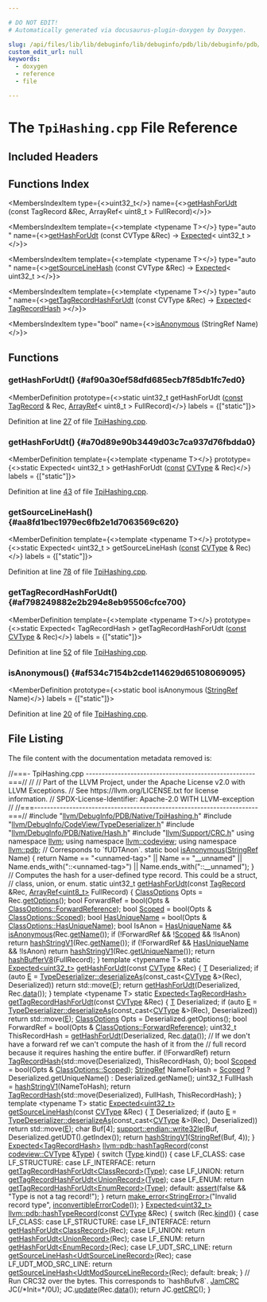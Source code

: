 ```yaml
---

# DO NOT EDIT!
# Automatically generated via docusaurus-plugin-doxygen by Doxygen.

slug: /api/files/lib/lib/debuginfo/lib/debuginfo/pdb/lib/debuginfo/pdb/native/tpihashing-cpp
custom_edit_url: null
keywords:
  - doxygen
  - reference
  - file

---
```





# The `TpiHashing.cpp` File Reference

<DoxygenPage pluginConfig={pluginConfig}>



## Included Headers

<IncludesList>
<IncludesListItem
  filePath="llvm/DebugInfo/PDB/Native/TpiHashing.h"
  permalink="/docs/api/files/include/include/llvm/include/llvm/debuginfo/include/llvm/debuginfo/pdb/include/llvm/debuginfo/pdb/native/tpihashing-h"
  isLocal="true" />
<IncludesListItem
  filePath="llvm/DebugInfo/CodeView/TypeDeserializer.h"
  permalink="/docs/api/files/include/include/llvm/include/llvm/debuginfo/include/llvm/debuginfo/codeview/typedeserializer-h"
  isLocal="true" />
<IncludesListItem
  filePath="llvm/DebugInfo/PDB/Native/Hash.h"
  permalink="/docs/api/files/include/include/llvm/include/llvm/debuginfo/include/llvm/debuginfo/pdb/include/llvm/debuginfo/pdb/native/hash-h"
  isLocal="true" />
<IncludesListItem
  filePath="llvm/Support/CRC.h"
  permalink="/docs/api/files/include/include/llvm/include/llvm/support/crc-h"
  isLocal="true" />
</IncludesList>

## Functions Index

<MembersIndex>

<MembersIndexItem
  type={<>uint32&#95;t</>}
  name={<><a href="#af90a30ef58dfd685ecb7f85db1fc7ed0">getHashForUdt</a> (const TagRecord &amp;Rec, ArrayRef&lt; uint8&#95;t &gt; FullRecord)</>}>
</MembersIndexItem>

<MembersIndexItem
  template={<>template &lt;typename T&gt;</>}
  type="auto "
  name={<><a href="#a70d89e90b3449d03c7ca937d76fbdda0">getHashForUdt</a> (const CVType &amp;Rec) -&gt; <a href="/docs/api/classes/llvm/expected">Expected</a>&lt; uint32&#95;t &gt;</>}>
</MembersIndexItem>

<MembersIndexItem
  template={<>template &lt;typename T&gt;</>}
  type="auto "
  name={<><a href="#aa8fd1bec1979ec6fb2e1d7063569c620">getSourceLineHash</a> (const CVType &amp;Rec) -&gt; <a href="/docs/api/classes/llvm/expected">Expected</a>&lt; uint32&#95;t &gt;</>}>
</MembersIndexItem>

<MembersIndexItem
  template={<>template &lt;typename T&gt;</>}
  type="auto "
  name={<><a href="#af798249882e2b294e8eb95506cfce700">getTagRecordHashForUdt</a> (const CVType &amp;Rec) -&gt; <a href="/docs/api/classes/llvm/expected">Expected</a>&lt; <a href="/docs/api/structs/llvm/pdb/tagrecordhash">TagRecordHash</a> &gt;</>}>
</MembersIndexItem>

<MembersIndexItem
  type="bool"
  name={<><a href="#af534c7154b2cde114629d65108069095">isAnonymous</a> (StringRef Name)</>}>
</MembersIndexItem>

</MembersIndex>


<SectionDefinition>

## Functions

### getHashForUdt() {#af90a30ef58dfd685ecb7f85db1fc7ed0}

<MemberDefinition
  prototype={<>static uint32&#95;t getHashForUdt (<a href="/docs/api/files/lib/lib/target/lib/target/aarch64/aarch64promoteconstant-cpp/#a90f8350fecae261c25be85d38b451bff">const</a> <a href="/docs/api/classes/llvm/codeview/tagrecord">TagRecord</a> &amp; Rec, <a href="/docs/api/classes/llvm/arrayref">ArrayRef</a>&lt; uint8&#95;t &gt; FullRecord)</>}
  labels = {["static"]}>

Definition at line <a href="#l00027">27</a> of file <a href="/docs/api/files/lib/lib/debuginfo/lib/debuginfo/pdb/lib/debuginfo/pdb/native/tpihashing-cpp">TpiHashing.cpp</a>.
</MemberDefinition>

### getHashForUdt() {#a70d89e90b3449d03c7ca937d76fbdda0}

<MemberDefinition
  template={<>template &lt;typename T&gt;</>}
  prototype={<>static Expected&lt; uint32&#95;t &gt; getHashForUdt (<a href="/docs/api/files/lib/lib/target/lib/target/aarch64/aarch64promoteconstant-cpp/#a90f8350fecae261c25be85d38b451bff">const</a> <a href="/docs/api/namespaces/llvm/codeview/#a238eda31f74c0f0f3224f71b50b7d165">CVType</a> &amp; Rec)</>}
  labels = {["static"]}>

Definition at line <a href="#l00043">43</a> of file <a href="/docs/api/files/lib/lib/debuginfo/lib/debuginfo/pdb/lib/debuginfo/pdb/native/tpihashing-cpp">TpiHashing.cpp</a>.
</MemberDefinition>

### getSourceLineHash() {#aa8fd1bec1979ec6fb2e1d7063569c620}

<MemberDefinition
  template={<>template &lt;typename T&gt;</>}
  prototype={<>static Expected&lt; uint32&#95;t &gt; getSourceLineHash (<a href="/docs/api/files/lib/lib/target/lib/target/aarch64/aarch64promoteconstant-cpp/#a90f8350fecae261c25be85d38b451bff">const</a> <a href="/docs/api/namespaces/llvm/codeview/#a238eda31f74c0f0f3224f71b50b7d165">CVType</a> &amp; Rec)</>}
  labels = {["static"]}>

Definition at line <a href="#l00078">78</a> of file <a href="/docs/api/files/lib/lib/debuginfo/lib/debuginfo/pdb/lib/debuginfo/pdb/native/tpihashing-cpp">TpiHashing.cpp</a>.
</MemberDefinition>

### getTagRecordHashForUdt() {#af798249882e2b294e8eb95506cfce700}

<MemberDefinition
  template={<>template &lt;typename T&gt;</>}
  prototype={<>static Expected&lt; TagRecordHash &gt; getTagRecordHashForUdt (<a href="/docs/api/files/lib/lib/target/lib/target/aarch64/aarch64promoteconstant-cpp/#a90f8350fecae261c25be85d38b451bff">const</a> <a href="/docs/api/namespaces/llvm/codeview/#a238eda31f74c0f0f3224f71b50b7d165">CVType</a> &amp; Rec)</>}
  labels = {["static"]}>

Definition at line <a href="#l00052">52</a> of file <a href="/docs/api/files/lib/lib/debuginfo/lib/debuginfo/pdb/lib/debuginfo/pdb/native/tpihashing-cpp">TpiHashing.cpp</a>.
</MemberDefinition>

### isAnonymous() {#af534c7154b2cde114629d65108069095}

<MemberDefinition
  prototype={<>static bool isAnonymous (<a href="/docs/api/classes/llvm/stringref">StringRef</a> Name)</>}
  labels = {["static"]}>

Definition at line <a href="#l00020">20</a> of file <a href="/docs/api/files/lib/lib/debuginfo/lib/debuginfo/pdb/lib/debuginfo/pdb/native/tpihashing-cpp">TpiHashing.cpp</a>.
</MemberDefinition>

</SectionDefinition>

## File Listing

The file content with the documentation metadata removed is:

<ProgramListing>

<Link id="l00001" /><CodeLine lineNumber="1"><Highlight kind="comment">//===- TpiHashing.cpp -----------------------------------------------------===//</Highlight><Highlight kind="normal"></Highlight></CodeLine>
<Link id="l00002" /><CodeLine lineNumber="2"><Highlight kind="normal"></Highlight><Highlight kind="comment">//</Highlight><Highlight kind="normal"></Highlight></CodeLine>
<Link id="l00003" /><CodeLine lineNumber="3"><Highlight kind="normal"></Highlight><Highlight kind="comment">// Part of the LLVM Project, under the Apache License v2.0 with LLVM Exceptions.</Highlight><Highlight kind="normal"></Highlight></CodeLine>
<Link id="l00004" /><CodeLine lineNumber="4"><Highlight kind="normal"></Highlight><Highlight kind="comment">// See https://llvm.org/LICENSE.txt for license information.</Highlight><Highlight kind="normal"></Highlight></CodeLine>
<Link id="l00005" /><CodeLine lineNumber="5"><Highlight kind="normal"></Highlight><Highlight kind="comment">// SPDX-License-Identifier: Apache-2.0 WITH LLVM-exception</Highlight><Highlight kind="normal"></Highlight></CodeLine>
<Link id="l00006" /><CodeLine lineNumber="6"><Highlight kind="normal"></Highlight><Highlight kind="comment">//</Highlight><Highlight kind="normal"></Highlight></CodeLine>
<Link id="l00007" /><CodeLine lineNumber="7"><Highlight kind="normal"></Highlight><Highlight kind="comment">//===----------------------------------------------------------------------===//</Highlight><Highlight kind="normal"></Highlight></CodeLine>
<Link id="l00008" /><CodeLine lineNumber="8"><Highlight kind="normal"></Highlight></CodeLine>
<Link id="l00009" /><CodeLine lineNumber="9"><Highlight kind="normal"></Highlight><Highlight kind="preprocessor">#include &quot;<a href="/docs/api/files/include/include/llvm/include/llvm/debuginfo/include/llvm/debuginfo/pdb/include/llvm/debuginfo/pdb/native/tpihashing-h">llvm/DebugInfo/PDB/Native/TpiHashing.h</a>&quot;</Highlight><Highlight kind="normal"></Highlight></CodeLine>
<Link id="l00010" /><CodeLine lineNumber="10"><Highlight kind="normal"></Highlight></CodeLine>
<Link id="l00011" /><CodeLine lineNumber="11"><Highlight kind="normal"></Highlight><Highlight kind="preprocessor">#include &quot;<a href="/docs/api/files/include/include/llvm/include/llvm/debuginfo/include/llvm/debuginfo/codeview/typedeserializer-h">llvm/DebugInfo/CodeView/TypeDeserializer.h</a>&quot;</Highlight><Highlight kind="normal"></Highlight></CodeLine>
<Link id="l00012" /><CodeLine lineNumber="12"><Highlight kind="normal"></Highlight><Highlight kind="preprocessor">#include &quot;<a href="/docs/api/files/include/include/llvm/include/llvm/debuginfo/include/llvm/debuginfo/pdb/include/llvm/debuginfo/pdb/native/hash-h">llvm/DebugInfo/PDB/Native/Hash.h</a>&quot;</Highlight><Highlight kind="normal"></Highlight></CodeLine>
<Link id="l00013" /><CodeLine lineNumber="13"><Highlight kind="normal"></Highlight><Highlight kind="preprocessor">#include &quot;<a href="/docs/api/files/include/include/llvm/include/llvm/support/crc-h">llvm/Support/CRC.h</a>&quot;</Highlight><Highlight kind="normal"></Highlight></CodeLine>
<Link id="l00014" /><CodeLine lineNumber="14"><Highlight kind="normal"></Highlight></CodeLine>
<Link id="l00015" /><CodeLine lineNumber="15"><Highlight kind="normal"></Highlight><Highlight kind="keyword">using namespace </Highlight><Highlight kind="normal"><a href="/docs/api/namespaces/llvm">llvm</a>;</Highlight></CodeLine>
<Link id="l00016" /><CodeLine lineNumber="16"><Highlight kind="normal"></Highlight><Highlight kind="keyword">using namespace </Highlight><Highlight kind="normal"><a href="/docs/api/namespaces/llvm/codeview">llvm::codeview</a>;</Highlight></CodeLine>
<Link id="l00017" /><CodeLine lineNumber="17"><Highlight kind="normal"></Highlight><Highlight kind="keyword">using namespace </Highlight><Highlight kind="normal"><a href="/docs/api/namespaces/llvm/pdb">llvm::pdb</a>;</Highlight></CodeLine>
<Link id="l00018" /><CodeLine lineNumber="18"><Highlight kind="normal"></Highlight></CodeLine>
<Link id="l00019" /><CodeLine lineNumber="19"><Highlight kind="normal"></Highlight><Highlight kind="comment">// Corresponds to &#96;fUDTAnon&#96;.</Highlight><Highlight kind="normal"></Highlight></CodeLine>
<Link id="l00020" /><CodeLine lineNumber="20" lineLink="#af534c7154b2cde114629d65108069095"><Highlight kind="normal"></Highlight><Highlight kind="keyword">static</Highlight><Highlight kind="normal"> </Highlight><Highlight kind="keywordtype">bool</Highlight><Highlight kind="normal"> <a href="#af534c7154b2cde114629d65108069095">isAnonymous</a>(<a href="/docs/api/classes/llvm/stringref">StringRef</a> Name) &#123;</Highlight></CodeLine>
<Link id="l00021" /><CodeLine lineNumber="21"><Highlight kind="normal">  </Highlight><Highlight kind="keywordflow">return</Highlight><Highlight kind="normal"> Name == </Highlight><Highlight kind="stringliteral">&quot;&lt;unnamed-tag&gt;&quot;</Highlight><Highlight kind="normal"> || Name == </Highlight><Highlight kind="stringliteral">&quot;&#95;&#95;unnamed&quot;</Highlight><Highlight kind="normal"> ||</Highlight></CodeLine>
<Link id="l00022" /><CodeLine lineNumber="22"><Highlight kind="normal">         Name.ends&#95;with(</Highlight><Highlight kind="stringliteral">&quot;::&lt;unnamed-tag&gt;&quot;</Highlight><Highlight kind="normal">) || Name.ends&#95;with(</Highlight><Highlight kind="stringliteral">&quot;::&#95;&#95;unnamed&quot;</Highlight><Highlight kind="normal">);</Highlight></CodeLine>
<Link id="l00023" /><CodeLine lineNumber="23"><Highlight kind="normal">&#125;</Highlight></CodeLine>
<Link id="l00024" /><CodeLine lineNumber="24"><Highlight kind="normal"></Highlight></CodeLine>
<Link id="l00025" /><CodeLine lineNumber="25"><Highlight kind="normal"></Highlight><Highlight kind="comment">// Computes the hash for a user-defined type record. This could be a struct,</Highlight><Highlight kind="normal"></Highlight></CodeLine>
<Link id="l00026" /><CodeLine lineNumber="26"><Highlight kind="normal"></Highlight><Highlight kind="comment">// class, union, or enum.</Highlight><Highlight kind="normal"></Highlight></CodeLine>
<Link id="l00027" /><CodeLine lineNumber="27" lineLink="#af90a30ef58dfd685ecb7f85db1fc7ed0"><Highlight kind="normal"></Highlight><Highlight kind="keyword">static</Highlight><Highlight kind="normal"> uint32&#95;t <a href="#af90a30ef58dfd685ecb7f85db1fc7ed0">getHashForUdt</a>(</Highlight><Highlight kind="keyword">const</Highlight><Highlight kind="normal"> <a href="/docs/api/classes/llvm/codeview/tagrecord">TagRecord</a> &amp;Rec,</Highlight></CodeLine>
<Link id="l00028" /><CodeLine lineNumber="28"><Highlight kind="normal">                              <a href="/docs/api/classes/llvm/arrayref">ArrayRef&lt;uint8&#95;t&gt;</a> FullRecord) &#123;</Highlight></CodeLine>
<Link id="l00029" /><CodeLine lineNumber="29"><Highlight kind="normal">  <a href="/docs/api/namespaces/llvm/codeview/#a4e60e0c351f13aade28b451480c44e5a">ClassOptions</a> Opts = Rec.<a href="/docs/api/classes/llvm/codeview/tagrecord/#a1ae1be6e6d0d96125297733a3cfb222a">getOptions</a>();</Highlight></CodeLine>
<Link id="l00030" /><CodeLine lineNumber="30"><Highlight kind="normal">  </Highlight><Highlight kind="keywordtype">bool</Highlight><Highlight kind="normal"> ForwardRef = bool(Opts &amp; <a href="/docs/api/namespaces/llvm/codeview/#a4e60e0c351f13aade28b451480c44e5aa7e37f2aff533091462989c02c0cac8a1">ClassOptions::ForwardReference</a>);</Highlight></CodeLine>
<Link id="l00031" /><CodeLine lineNumber="31"><Highlight kind="normal">  </Highlight><Highlight kind="keywordtype">bool</Highlight><Highlight kind="normal"> <a href="/docs/api/namespaces/llvm/codeview/#a4e60e0c351f13aade28b451480c44e5aa423f62fd0413b98ab4dd487ec060e628">Scoped</a> = bool(Opts &amp; <a href="/docs/api/namespaces/llvm/codeview/#a4e60e0c351f13aade28b451480c44e5aa423f62fd0413b98ab4dd487ec060e628">ClassOptions::Scoped</a>);</Highlight></CodeLine>
<Link id="l00032" /><CodeLine lineNumber="32"><Highlight kind="normal">  </Highlight><Highlight kind="keywordtype">bool</Highlight><Highlight kind="normal"> <a href="/docs/api/namespaces/llvm/codeview/#a4e60e0c351f13aade28b451480c44e5aa1d847ff214177f9339928f7be873cd38">HasUniqueName</a> = bool(Opts &amp; <a href="/docs/api/namespaces/llvm/codeview/#a4e60e0c351f13aade28b451480c44e5aa1d847ff214177f9339928f7be873cd38">ClassOptions::HasUniqueName</a>);</Highlight></CodeLine>
<Link id="l00033" /><CodeLine lineNumber="33"><Highlight kind="normal">  </Highlight><Highlight kind="keywordtype">bool</Highlight><Highlight kind="normal"> IsAnon = <a href="/docs/api/namespaces/llvm/codeview/#a4e60e0c351f13aade28b451480c44e5aa1d847ff214177f9339928f7be873cd38">HasUniqueName</a> &amp;&amp; <a href="#af534c7154b2cde114629d65108069095">isAnonymous</a>(Rec.<a href="/docs/api/classes/llvm/codeview/tagrecord/#a70d494508697280429a70e6b54e90564">getName</a>());</Highlight></CodeLine>
<Link id="l00034" /><CodeLine lineNumber="34"><Highlight kind="normal"></Highlight></CodeLine>
<Link id="l00035" /><CodeLine lineNumber="35"><Highlight kind="normal">  </Highlight><Highlight kind="keywordflow">if</Highlight><Highlight kind="normal"> (!ForwardRef &amp;&amp; !<a href="/docs/api/namespaces/llvm/codeview/#a4e60e0c351f13aade28b451480c44e5aa423f62fd0413b98ab4dd487ec060e628">Scoped</a> &amp;&amp; !IsAnon)</Highlight></CodeLine>
<Link id="l00036" /><CodeLine lineNumber="36"><Highlight kind="normal">    </Highlight><Highlight kind="keywordflow">return</Highlight><Highlight kind="normal"> <a href="/docs/api/namespaces/llvm/pdb/#a1737ab2b5a4c39b8eb3fcbd2e47abb65">hashStringV1</a>(Rec.<a href="/docs/api/classes/llvm/codeview/tagrecord/#a70d494508697280429a70e6b54e90564">getName</a>());</Highlight></CodeLine>
<Link id="l00037" /><CodeLine lineNumber="37"><Highlight kind="normal">  </Highlight><Highlight kind="keywordflow">if</Highlight><Highlight kind="normal"> (!ForwardRef &amp;&amp; <a href="/docs/api/namespaces/llvm/codeview/#a4e60e0c351f13aade28b451480c44e5aa1d847ff214177f9339928f7be873cd38">HasUniqueName</a> &amp;&amp; !IsAnon)</Highlight></CodeLine>
<Link id="l00038" /><CodeLine lineNumber="38"><Highlight kind="normal">    </Highlight><Highlight kind="keywordflow">return</Highlight><Highlight kind="normal"> <a href="/docs/api/namespaces/llvm/pdb/#a1737ab2b5a4c39b8eb3fcbd2e47abb65">hashStringV1</a>(Rec.<a href="/docs/api/classes/llvm/codeview/tagrecord/#ab3ecf47bdb500f15d02088ae17279b8b">getUniqueName</a>());</Highlight></CodeLine>
<Link id="l00039" /><CodeLine lineNumber="39"><Highlight kind="normal">  </Highlight><Highlight kind="keywordflow">return</Highlight><Highlight kind="normal"> <a href="/docs/api/namespaces/llvm/pdb/#a70e7a3749d35a58e1620b36a1a4183c1">hashBufferV8</a>(FullRecord);</Highlight></CodeLine>
<Link id="l00040" /><CodeLine lineNumber="40"><Highlight kind="normal">&#125;</Highlight></CodeLine>
<Link id="l00041" /><CodeLine lineNumber="41"><Highlight kind="normal"></Highlight></CodeLine>
<Link id="l00042" /><CodeLine lineNumber="42"><Highlight kind="normal"></Highlight><Highlight kind="keyword">template</Highlight><Highlight kind="normal"> &lt;</Highlight><Highlight kind="keyword">typename</Highlight><Highlight kind="normal"> T&gt;</Highlight></CodeLine>
<Link id="l00043" /><CodeLine lineNumber="43" lineLink="#a70d89e90b3449d03c7ca937d76fbdda0"><Highlight kind="normal"></Highlight><Highlight kind="keyword">static</Highlight><Highlight kind="normal"> <a href="/docs/api/classes/llvm/expected">Expected&lt;uint32&#95;t&gt;</a> <a href="#af90a30ef58dfd685ecb7f85db1fc7ed0">getHashForUdt</a>(</Highlight><Highlight kind="keyword">const</Highlight><Highlight kind="normal"> <a href="/docs/api/namespaces/llvm/codeview/#a238eda31f74c0f0f3224f71b50b7d165">CVType</a> &amp;Rec) &#123;</Highlight></CodeLine>
<Link id="l00044" /><CodeLine lineNumber="44"><Highlight kind="normal">  <a href="/docs/api/files/lib/lib/target/lib/target/mips/mips16isellowering-cpp/#a0acb682b8260ab1c60b918599864e2e5">T</a> Deserialized;</Highlight></CodeLine>
<Link id="l00045" /><CodeLine lineNumber="45"><Highlight kind="normal">  </Highlight><Highlight kind="keywordflow">if</Highlight><Highlight kind="normal"> (</Highlight><Highlight kind="keyword">auto</Highlight><Highlight kind="normal"> <a href="/docs/api/files/lib/lib/ir/builtingcs-cpp/#abb2b3a60ccc38a28239e19a1646e0c8a">E</a> = <a href="/docs/api/classes/llvm/codeview/typedeserializer/#ad2afe9d87179bb184fd5f477db6e8509">TypeDeserializer::deserializeAs</a>(</Highlight><Highlight kind="keyword">const&#95;cast&lt;</Highlight><Highlight kind="normal"><a href="/docs/api/namespaces/llvm/codeview/#a238eda31f74c0f0f3224f71b50b7d165">CVType</a> &amp;</Highlight><Highlight kind="keyword">&gt;</Highlight><Highlight kind="normal">(Rec),</Highlight></CodeLine>
<Link id="l00046" /><CodeLine lineNumber="46"><Highlight kind="normal">                                               Deserialized))</Highlight></CodeLine>
<Link id="l00047" /><CodeLine lineNumber="47"><Highlight kind="normal">    </Highlight><Highlight kind="keywordflow">return</Highlight><Highlight kind="normal"> std::move(<a href="/docs/api/files/lib/lib/ir/builtingcs-cpp/#abb2b3a60ccc38a28239e19a1646e0c8a">E</a>);</Highlight></CodeLine>
<Link id="l00048" /><CodeLine lineNumber="48"><Highlight kind="normal">  </Highlight><Highlight kind="keywordflow">return</Highlight><Highlight kind="normal"> <a href="#af90a30ef58dfd685ecb7f85db1fc7ed0">getHashForUdt</a>(Deserialized, Rec.<a href="/docs/api/classes/llvm/codeview/cvrecord/#aa5ac0ccd261c6bd6e07e1b288952fe33">data</a>());</Highlight></CodeLine>
<Link id="l00049" /><CodeLine lineNumber="49"><Highlight kind="normal">&#125;</Highlight></CodeLine>
<Link id="l00050" /><CodeLine lineNumber="50"><Highlight kind="normal"></Highlight></CodeLine>
<Link id="l00051" /><CodeLine lineNumber="51"><Highlight kind="normal"></Highlight><Highlight kind="keyword">template</Highlight><Highlight kind="normal"> &lt;</Highlight><Highlight kind="keyword">typename</Highlight><Highlight kind="normal"> T&gt;</Highlight></CodeLine>
<Link id="l00052" /><CodeLine lineNumber="52" lineLink="#af798249882e2b294e8eb95506cfce700"><Highlight kind="normal"></Highlight><Highlight kind="keyword">static</Highlight><Highlight kind="normal"> <a href="/docs/api/classes/llvm/expected">Expected&lt;TagRecordHash&gt;</a> <a href="#af798249882e2b294e8eb95506cfce700">getTagRecordHashForUdt</a>(</Highlight><Highlight kind="keyword">const</Highlight><Highlight kind="normal"> <a href="/docs/api/namespaces/llvm/codeview/#a238eda31f74c0f0f3224f71b50b7d165">CVType</a> &amp;Rec) &#123;</Highlight></CodeLine>
<Link id="l00053" /><CodeLine lineNumber="53"><Highlight kind="normal">  <a href="/docs/api/files/lib/lib/target/lib/target/mips/mips16isellowering-cpp/#a0acb682b8260ab1c60b918599864e2e5">T</a> Deserialized;</Highlight></CodeLine>
<Link id="l00054" /><CodeLine lineNumber="54"><Highlight kind="normal">  </Highlight><Highlight kind="keywordflow">if</Highlight><Highlight kind="normal"> (</Highlight><Highlight kind="keyword">auto</Highlight><Highlight kind="normal"> <a href="/docs/api/files/lib/lib/ir/builtingcs-cpp/#abb2b3a60ccc38a28239e19a1646e0c8a">E</a> = <a href="/docs/api/classes/llvm/codeview/typedeserializer/#ad2afe9d87179bb184fd5f477db6e8509">TypeDeserializer::deserializeAs</a>(</Highlight><Highlight kind="keyword">const&#95;cast&lt;</Highlight><Highlight kind="normal"><a href="/docs/api/namespaces/llvm/codeview/#a238eda31f74c0f0f3224f71b50b7d165">CVType</a> &amp;</Highlight><Highlight kind="keyword">&gt;</Highlight><Highlight kind="normal">(Rec),</Highlight></CodeLine>
<Link id="l00055" /><CodeLine lineNumber="55"><Highlight kind="normal">                                               Deserialized))</Highlight></CodeLine>
<Link id="l00056" /><CodeLine lineNumber="56"><Highlight kind="normal">    </Highlight><Highlight kind="keywordflow">return</Highlight><Highlight kind="normal"> std::move(<a href="/docs/api/files/lib/lib/ir/builtingcs-cpp/#abb2b3a60ccc38a28239e19a1646e0c8a">E</a>);</Highlight></CodeLine>
<Link id="l00057" /><CodeLine lineNumber="57"><Highlight kind="normal"></Highlight></CodeLine>
<Link id="l00058" /><CodeLine lineNumber="58"><Highlight kind="normal">  <a href="/docs/api/namespaces/llvm/codeview/#a4e60e0c351f13aade28b451480c44e5a">ClassOptions</a> Opts = Deserialized.getOptions();</Highlight></CodeLine>
<Link id="l00059" /><CodeLine lineNumber="59"><Highlight kind="normal"></Highlight></CodeLine>
<Link id="l00060" /><CodeLine lineNumber="60"><Highlight kind="normal">  </Highlight><Highlight kind="keywordtype">bool</Highlight><Highlight kind="normal"> ForwardRef = bool(Opts &amp; <a href="/docs/api/namespaces/llvm/codeview/#a4e60e0c351f13aade28b451480c44e5aa7e37f2aff533091462989c02c0cac8a1">ClassOptions::ForwardReference</a>);</Highlight></CodeLine>
<Link id="l00061" /><CodeLine lineNumber="61"><Highlight kind="normal"></Highlight></CodeLine>
<Link id="l00062" /><CodeLine lineNumber="62"><Highlight kind="normal">  uint32&#95;t ThisRecordHash = <a href="#af90a30ef58dfd685ecb7f85db1fc7ed0">getHashForUdt</a>(Deserialized, Rec.<a href="/docs/api/classes/llvm/codeview/cvrecord/#aa5ac0ccd261c6bd6e07e1b288952fe33">data</a>());</Highlight></CodeLine>
<Link id="l00063" /><CodeLine lineNumber="63"><Highlight kind="normal"></Highlight></CodeLine>
<Link id="l00064" /><CodeLine lineNumber="64"><Highlight kind="normal">  </Highlight><Highlight kind="comment">// If we don&#39;t have a forward ref we can&#39;t compute the hash of it from the</Highlight><Highlight kind="normal"></Highlight></CodeLine>
<Link id="l00065" /><CodeLine lineNumber="65"><Highlight kind="normal">  </Highlight><Highlight kind="comment">// full record because it requires hashing the entire buffer.</Highlight><Highlight kind="normal"></Highlight></CodeLine>
<Link id="l00066" /><CodeLine lineNumber="66"><Highlight kind="normal">  </Highlight><Highlight kind="keywordflow">if</Highlight><Highlight kind="normal"> (!ForwardRef)</Highlight></CodeLine>
<Link id="l00067" /><CodeLine lineNumber="67"><Highlight kind="normal">    </Highlight><Highlight kind="keywordflow">return</Highlight><Highlight kind="normal"> <a href="/docs/api/structs/llvm/pdb/tagrecordhash">TagRecordHash</a>&#123;std::move(Deserialized), ThisRecordHash, 0&#125;;</Highlight></CodeLine>
<Link id="l00068" /><CodeLine lineNumber="68"><Highlight kind="normal"></Highlight></CodeLine>
<Link id="l00069" /><CodeLine lineNumber="69"><Highlight kind="normal">  </Highlight><Highlight kind="keywordtype">bool</Highlight><Highlight kind="normal"> <a href="/docs/api/namespaces/llvm/codeview/#a4e60e0c351f13aade28b451480c44e5aa423f62fd0413b98ab4dd487ec060e628">Scoped</a> = bool(Opts &amp; <a href="/docs/api/namespaces/llvm/codeview/#a4e60e0c351f13aade28b451480c44e5aa423f62fd0413b98ab4dd487ec060e628">ClassOptions::Scoped</a>);</Highlight></CodeLine>
<Link id="l00070" /><CodeLine lineNumber="70"><Highlight kind="normal"></Highlight></CodeLine>
<Link id="l00071" /><CodeLine lineNumber="71"><Highlight kind="normal">  <a href="/docs/api/classes/llvm/stringref">StringRef</a> NameToHash =</Highlight></CodeLine>
<Link id="l00072" /><CodeLine lineNumber="72"><Highlight kind="normal">      <a href="/docs/api/namespaces/llvm/codeview/#a4e60e0c351f13aade28b451480c44e5aa423f62fd0413b98ab4dd487ec060e628">Scoped</a> ? Deserialized.getUniqueName() : Deserialized.getName();</Highlight></CodeLine>
<Link id="l00073" /><CodeLine lineNumber="73"><Highlight kind="normal">  uint32&#95;t FullHash = <a href="/docs/api/namespaces/llvm/pdb/#a1737ab2b5a4c39b8eb3fcbd2e47abb65">hashStringV1</a>(NameToHash);</Highlight></CodeLine>
<Link id="l00074" /><CodeLine lineNumber="74"><Highlight kind="normal">  </Highlight><Highlight kind="keywordflow">return</Highlight><Highlight kind="normal"> <a href="/docs/api/structs/llvm/pdb/tagrecordhash">TagRecordHash</a>&#123;std::move(Deserialized), FullHash, ThisRecordHash&#125;;</Highlight></CodeLine>
<Link id="l00075" /><CodeLine lineNumber="75"><Highlight kind="normal">&#125;</Highlight></CodeLine>
<Link id="l00076" /><CodeLine lineNumber="76"><Highlight kind="normal"></Highlight></CodeLine>
<Link id="l00077" /><CodeLine lineNumber="77"><Highlight kind="normal"></Highlight><Highlight kind="keyword">template</Highlight><Highlight kind="normal"> &lt;</Highlight><Highlight kind="keyword">typename</Highlight><Highlight kind="normal"> T&gt;</Highlight></CodeLine>
<Link id="l00078" /><CodeLine lineNumber="78" lineLink="#aa8fd1bec1979ec6fb2e1d7063569c620"><Highlight kind="normal"></Highlight><Highlight kind="keyword">static</Highlight><Highlight kind="normal"> <a href="/docs/api/classes/llvm/expected">Expected&lt;uint32&#95;t&gt;</a> <a href="#aa8fd1bec1979ec6fb2e1d7063569c620">getSourceLineHash</a>(</Highlight><Highlight kind="keyword">const</Highlight><Highlight kind="normal"> <a href="/docs/api/namespaces/llvm/codeview/#a238eda31f74c0f0f3224f71b50b7d165">CVType</a> &amp;Rec) &#123;</Highlight></CodeLine>
<Link id="l00079" /><CodeLine lineNumber="79"><Highlight kind="normal">  <a href="/docs/api/files/lib/lib/target/lib/target/mips/mips16isellowering-cpp/#a0acb682b8260ab1c60b918599864e2e5">T</a> Deserialized;</Highlight></CodeLine>
<Link id="l00080" /><CodeLine lineNumber="80"><Highlight kind="normal">  </Highlight><Highlight kind="keywordflow">if</Highlight><Highlight kind="normal"> (</Highlight><Highlight kind="keyword">auto</Highlight><Highlight kind="normal"> <a href="/docs/api/files/lib/lib/ir/builtingcs-cpp/#abb2b3a60ccc38a28239e19a1646e0c8a">E</a> = <a href="/docs/api/classes/llvm/codeview/typedeserializer/#ad2afe9d87179bb184fd5f477db6e8509">TypeDeserializer::deserializeAs</a>(</Highlight><Highlight kind="keyword">const&#95;cast&lt;</Highlight><Highlight kind="normal"><a href="/docs/api/namespaces/llvm/codeview/#a238eda31f74c0f0f3224f71b50b7d165">CVType</a> &amp;</Highlight><Highlight kind="keyword">&gt;</Highlight><Highlight kind="normal">(Rec),</Highlight></CodeLine>
<Link id="l00081" /><CodeLine lineNumber="81"><Highlight kind="normal">                                               Deserialized))</Highlight></CodeLine>
<Link id="l00082" /><CodeLine lineNumber="82"><Highlight kind="normal">    </Highlight><Highlight kind="keywordflow">return</Highlight><Highlight kind="normal"> std::move(<a href="/docs/api/files/lib/lib/ir/builtingcs-cpp/#abb2b3a60ccc38a28239e19a1646e0c8a">E</a>);</Highlight></CodeLine>
<Link id="l00083" /><CodeLine lineNumber="83"><Highlight kind="normal">  </Highlight><Highlight kind="keywordtype">char</Highlight><Highlight kind="normal"> Buf&#91;4&#93;;</Highlight></CodeLine>
<Link id="l00084" /><CodeLine lineNumber="84"><Highlight kind="normal">  <a href="/docs/api/namespaces/llvm/support/endian/#a4f05956d010455624c13f5eb2217bc8b">support::endian::write32le</a>(Buf, Deserialized.getUDT().getIndex());</Highlight></CodeLine>
<Link id="l00085" /><CodeLine lineNumber="85"><Highlight kind="normal">  </Highlight><Highlight kind="keywordflow">return</Highlight><Highlight kind="normal"> <a href="/docs/api/namespaces/llvm/pdb/#a1737ab2b5a4c39b8eb3fcbd2e47abb65">hashStringV1</a>(<a href="/docs/api/classes/llvm/stringref">StringRef</a>(Buf, 4));</Highlight></CodeLine>
<Link id="l00086" /><CodeLine lineNumber="86"><Highlight kind="normal">&#125;</Highlight></CodeLine>
<Link id="l00087" /><CodeLine lineNumber="87"><Highlight kind="normal"></Highlight></CodeLine>
<Link id="l00088" /><CodeLine lineNumber="88" lineLink="/docs/api/namespaces/llvm/pdb/#ac4ae17008fa3248cf4065352bdf7e029"><Highlight kind="normal"><a href="/docs/api/classes/llvm/expected">Expected&lt;TagRecordHash&gt;</a> <a href="/docs/api/namespaces/llvm/pdb/#ac4ae17008fa3248cf4065352bdf7e029">llvm::pdb::hashTagRecord</a>(</Highlight><Highlight kind="keyword">const</Highlight><Highlight kind="normal"> <a href="/docs/api/namespaces/llvm/codeview/#a238eda31f74c0f0f3224f71b50b7d165">codeview::CVType</a> &amp;<a href="/docs/api/namespaces/llvm/pdb/#a952cb7401a07c49e2879fbfc92f0dc2caa1fa27779242b4902f7ae3bdd5c6d508">Type</a>) &#123;</Highlight></CodeLine>
<Link id="l00089" /><CodeLine lineNumber="89"><Highlight kind="normal">  </Highlight><Highlight kind="keywordflow">switch</Highlight><Highlight kind="normal"> (<a href="/docs/api/namespaces/llvm/pdb/#a952cb7401a07c49e2879fbfc92f0dc2caa1fa27779242b4902f7ae3bdd5c6d508">Type</a>.kind()) &#123;</Highlight></CodeLine>
<Link id="l00090" /><CodeLine lineNumber="90"><Highlight kind="normal">  </Highlight><Highlight kind="keywordflow">case</Highlight><Highlight kind="normal"> LF&#95;CLASS:</Highlight></CodeLine>
<Link id="l00091" /><CodeLine lineNumber="91"><Highlight kind="normal">  </Highlight><Highlight kind="keywordflow">case</Highlight><Highlight kind="normal"> LF&#95;STRUCTURE:</Highlight></CodeLine>
<Link id="l00092" /><CodeLine lineNumber="92"><Highlight kind="normal">  </Highlight><Highlight kind="keywordflow">case</Highlight><Highlight kind="normal"> LF&#95;INTERFACE:</Highlight></CodeLine>
<Link id="l00093" /><CodeLine lineNumber="93"><Highlight kind="normal">    </Highlight><Highlight kind="keywordflow">return</Highlight><Highlight kind="normal"> <a href="#af798249882e2b294e8eb95506cfce700">getTagRecordHashForUdt&lt;ClassRecord&gt;</a>(<a href="/docs/api/namespaces/llvm/pdb/#a952cb7401a07c49e2879fbfc92f0dc2caa1fa27779242b4902f7ae3bdd5c6d508">Type</a>);</Highlight></CodeLine>
<Link id="l00094" /><CodeLine lineNumber="94"><Highlight kind="normal">  </Highlight><Highlight kind="keywordflow">case</Highlight><Highlight kind="normal"> LF&#95;UNION:</Highlight></CodeLine>
<Link id="l00095" /><CodeLine lineNumber="95"><Highlight kind="normal">    </Highlight><Highlight kind="keywordflow">return</Highlight><Highlight kind="normal"> <a href="#af798249882e2b294e8eb95506cfce700">getTagRecordHashForUdt&lt;UnionRecord&gt;</a>(<a href="/docs/api/namespaces/llvm/pdb/#a952cb7401a07c49e2879fbfc92f0dc2caa1fa27779242b4902f7ae3bdd5c6d508">Type</a>);</Highlight></CodeLine>
<Link id="l00096" /><CodeLine lineNumber="96"><Highlight kind="normal">  </Highlight><Highlight kind="keywordflow">case</Highlight><Highlight kind="normal"> LF&#95;ENUM:</Highlight></CodeLine>
<Link id="l00097" /><CodeLine lineNumber="97"><Highlight kind="normal">    </Highlight><Highlight kind="keywordflow">return</Highlight><Highlight kind="normal"> <a href="#af798249882e2b294e8eb95506cfce700">getTagRecordHashForUdt&lt;EnumRecord&gt;</a>(<a href="/docs/api/namespaces/llvm/pdb/#a952cb7401a07c49e2879fbfc92f0dc2caa1fa27779242b4902f7ae3bdd5c6d508">Type</a>);</Highlight></CodeLine>
<Link id="l00098" /><CodeLine lineNumber="98"><Highlight kind="normal">  </Highlight><Highlight kind="keywordflow">default</Highlight><Highlight kind="normal">:</Highlight></CodeLine>
<Link id="l00099" /><CodeLine lineNumber="99"><Highlight kind="normal">    <a href="/docs/api/files/lib/lib/target/lib/target/amdgpu/silowercontrolflow-cpp/#a4868c5d81c5ccc98c47aeab6244346a0">assert</a>(</Highlight><Highlight kind="keyword">false</Highlight><Highlight kind="normal"> &amp;&amp; </Highlight><Highlight kind="stringliteral">&quot;Type is not a tag record!&quot;</Highlight><Highlight kind="normal">);</Highlight></CodeLine>
<Link id="l00100" /><CodeLine lineNumber="100"><Highlight kind="normal">  &#125;</Highlight></CodeLine>
<Link id="l00101" /><CodeLine lineNumber="101"><Highlight kind="normal">  </Highlight><Highlight kind="keywordflow">return</Highlight><Highlight kind="normal"> <a href="/docs/api/namespaces/llvm/#a9999bd897fc8a1648bd69b36fee2d357">make&#95;error&lt;StringError&gt;</a>(</Highlight><Highlight kind="stringliteral">&quot;Invalid record type&quot;</Highlight><Highlight kind="normal">,</Highlight></CodeLine>
<Link id="l00102" /><CodeLine lineNumber="102"><Highlight kind="normal">                                 <a href="/docs/api/namespaces/llvm/#a2b43c21951d0948b34bcf7019949032d">inconvertibleErrorCode</a>());</Highlight></CodeLine>
<Link id="l00103" /><CodeLine lineNumber="103"><Highlight kind="normal">&#125;</Highlight></CodeLine>
<Link id="l00104" /><CodeLine lineNumber="104"><Highlight kind="normal"></Highlight></CodeLine>
<Link id="l00105" /><CodeLine lineNumber="105" lineLink="/docs/api/namespaces/llvm/pdb/#a69bf231aca848ed614fb954ea4d65ff2"><Highlight kind="normal"><a href="/docs/api/classes/llvm/expected">Expected&lt;uint32&#95;t&gt;</a> <a href="/docs/api/namespaces/llvm/pdb/#a69bf231aca848ed614fb954ea4d65ff2">llvm::pdb::hashTypeRecord</a>(</Highlight><Highlight kind="keyword">const</Highlight><Highlight kind="normal"> <a href="/docs/api/namespaces/llvm/codeview/#a238eda31f74c0f0f3224f71b50b7d165">CVType</a> &amp;Rec) &#123;</Highlight></CodeLine>
<Link id="l00106" /><CodeLine lineNumber="106"><Highlight kind="normal">  </Highlight><Highlight kind="keywordflow">switch</Highlight><Highlight kind="normal"> (Rec.<a href="/docs/api/classes/llvm/codeview/cvrecord/#aaeef9f2a2d0dc09ec00ec9b38242c706">kind</a>()) &#123;</Highlight></CodeLine>
<Link id="l00107" /><CodeLine lineNumber="107"><Highlight kind="normal">  </Highlight><Highlight kind="keywordflow">case</Highlight><Highlight kind="normal"> LF&#95;CLASS:</Highlight></CodeLine>
<Link id="l00108" /><CodeLine lineNumber="108"><Highlight kind="normal">  </Highlight><Highlight kind="keywordflow">case</Highlight><Highlight kind="normal"> LF&#95;STRUCTURE:</Highlight></CodeLine>
<Link id="l00109" /><CodeLine lineNumber="109"><Highlight kind="normal">  </Highlight><Highlight kind="keywordflow">case</Highlight><Highlight kind="normal"> LF&#95;INTERFACE:</Highlight></CodeLine>
<Link id="l00110" /><CodeLine lineNumber="110"><Highlight kind="normal">    </Highlight><Highlight kind="keywordflow">return</Highlight><Highlight kind="normal"> <a href="#af90a30ef58dfd685ecb7f85db1fc7ed0">getHashForUdt&lt;ClassRecord&gt;</a>(Rec);</Highlight></CodeLine>
<Link id="l00111" /><CodeLine lineNumber="111"><Highlight kind="normal">  </Highlight><Highlight kind="keywordflow">case</Highlight><Highlight kind="normal"> LF&#95;UNION:</Highlight></CodeLine>
<Link id="l00112" /><CodeLine lineNumber="112"><Highlight kind="normal">    </Highlight><Highlight kind="keywordflow">return</Highlight><Highlight kind="normal"> <a href="#af90a30ef58dfd685ecb7f85db1fc7ed0">getHashForUdt&lt;UnionRecord&gt;</a>(Rec);</Highlight></CodeLine>
<Link id="l00113" /><CodeLine lineNumber="113"><Highlight kind="normal">  </Highlight><Highlight kind="keywordflow">case</Highlight><Highlight kind="normal"> LF&#95;ENUM:</Highlight></CodeLine>
<Link id="l00114" /><CodeLine lineNumber="114"><Highlight kind="normal">    </Highlight><Highlight kind="keywordflow">return</Highlight><Highlight kind="normal"> <a href="#af90a30ef58dfd685ecb7f85db1fc7ed0">getHashForUdt&lt;EnumRecord&gt;</a>(Rec);</Highlight></CodeLine>
<Link id="l00115" /><CodeLine lineNumber="115"><Highlight kind="normal"></Highlight></CodeLine>
<Link id="l00116" /><CodeLine lineNumber="116"><Highlight kind="normal">  </Highlight><Highlight kind="keywordflow">case</Highlight><Highlight kind="normal"> LF&#95;UDT&#95;SRC&#95;LINE:</Highlight></CodeLine>
<Link id="l00117" /><CodeLine lineNumber="117"><Highlight kind="normal">    </Highlight><Highlight kind="keywordflow">return</Highlight><Highlight kind="normal"> <a href="#aa8fd1bec1979ec6fb2e1d7063569c620">getSourceLineHash&lt;UdtSourceLineRecord&gt;</a>(Rec);</Highlight></CodeLine>
<Link id="l00118" /><CodeLine lineNumber="118"><Highlight kind="normal">  </Highlight><Highlight kind="keywordflow">case</Highlight><Highlight kind="normal"> LF&#95;UDT&#95;MOD&#95;SRC&#95;LINE:</Highlight></CodeLine>
<Link id="l00119" /><CodeLine lineNumber="119"><Highlight kind="normal">    </Highlight><Highlight kind="keywordflow">return</Highlight><Highlight kind="normal"> <a href="#aa8fd1bec1979ec6fb2e1d7063569c620">getSourceLineHash&lt;UdtModSourceLineRecord&gt;</a>(Rec);</Highlight></CodeLine>
<Link id="l00120" /><CodeLine lineNumber="120"><Highlight kind="normal"></Highlight></CodeLine>
<Link id="l00121" /><CodeLine lineNumber="121"><Highlight kind="normal">  </Highlight><Highlight kind="keywordflow">default</Highlight><Highlight kind="normal">:</Highlight></CodeLine>
<Link id="l00122" /><CodeLine lineNumber="122"><Highlight kind="normal">    </Highlight><Highlight kind="keywordflow">break</Highlight><Highlight kind="normal">;</Highlight></CodeLine>
<Link id="l00123" /><CodeLine lineNumber="123"><Highlight kind="normal">  &#125;</Highlight></CodeLine>
<Link id="l00124" /><CodeLine lineNumber="124"><Highlight kind="normal"></Highlight></CodeLine>
<Link id="l00125" /><CodeLine lineNumber="125"><Highlight kind="normal">  </Highlight><Highlight kind="comment">// Run CRC32 over the bytes. This corresponds to &#96;hashBufv8&#96;.</Highlight><Highlight kind="normal"></Highlight></CodeLine>
<Link id="l00126" /><CodeLine lineNumber="126"><Highlight kind="normal">  <a href="/docs/api/classes/llvm/jamcrc">JamCRC</a> JC(</Highlight><Highlight kind="comment">/&#42;Init=&#42;/</Highlight><Highlight kind="normal">0U);</Highlight></CodeLine>
<Link id="l00127" /><CodeLine lineNumber="127"><Highlight kind="normal">  JC.<a href="/docs/api/classes/llvm/jamcrc/#af4c43564c4a47b6d9741736e3962e279">update</a>(Rec.<a href="/docs/api/classes/llvm/codeview/cvrecord/#aa5ac0ccd261c6bd6e07e1b288952fe33">data</a>());</Highlight></CodeLine>
<Link id="l00128" /><CodeLine lineNumber="128"><Highlight kind="normal">  </Highlight><Highlight kind="keywordflow">return</Highlight><Highlight kind="normal"> JC.<a href="/docs/api/classes/llvm/jamcrc/#a90e799935e361788dee83dfb9b2d5099">getCRC</a>();</Highlight></CodeLine>
<Link id="l00129" /><CodeLine lineNumber="129"><Highlight kind="normal">&#125;</Highlight></CodeLine>

</ProgramListing>

</DoxygenPage>
